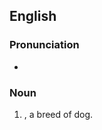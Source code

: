 ==English==
{{wikipedia}}

===Pronunciation===
* {{IPA|en|/ˌpibiˈdʒivi/}}

===Noun===
{{en-noun}}

# {{initialism of|en|[[Petit Basset Griffon Vendéen]]}}, a breed of dog.